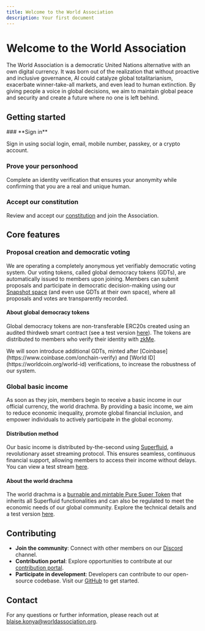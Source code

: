 ```yaml
---
title: Welcome to the World Association
description: Your first document
---
```



# Welcome to the World Association

The World Association is a democratic United Nations alternative with an own digital currency. It was born out of the realization that without proactive and inclusive governance, AI could catalyze global totalitarianism, exacerbate winner-take-all markets, and even lead to human extinction. By giving people a voice in global decisions, we aim to maintain global peace and security and create a future where no one is left behind.

## Getting started

<Steps>
### **Sign in**

Sign in using social login, email, mobile number, passkey, or a crypto account.

### **Prove your personhood**

Complete an identity verification that ensures your anonymity while confirming that you are a real and unique human.

### **Accept our constitution**

Review and accept our [constitution](https://github.com/worldassociation/world-association/blob/main/organization/constitution/constitution.md) and join the Association.

</Steps>

## Core features

### Proposal creation and democratic voting

We are operating a completely anonymous yet verifiably democratic voting system. Our voting tokens, called global democracy tokens (GDTs), are automatically issued to members upon joining. Members can submit proposals and participate in democratic decision-making using our [Snapshot space](https://snapshot.org/#/worldassociation.eth) (and even use GDTs at their own space), where all proposals and votes are transparently recorded.

#### About global democracy tokens

Global democracy tokens are non-transferable ERC20s created using an audited thirdweb smart contract (see a test version [here](https://base.blockscout.com/token/0x2F9e9e5D597f245df027F5a900f6E0957472A564)). The tokens are distributed to members who verify their identity with [zkMe](https://zk.me/did-solution).

<Callout type="info">
  We will soon introduce additional GDTs, minted after
  [Coinbase](https://www.coinbase.com/onchain-verify) and [World
  ID](https://worldcoin.org/world-id) verifications, to increase the robustness
  of our system.
</Callout>

### Global basic income

As soon as they join, members begin to receive a basic income in our official currency, the world drachma. By providing a basic income, we aim to reduce economic inequality, promote global financial inclusion, and empower individuals to actively participate in the global economy.

#### Distribution method

Our basic income is distributed by-the-second using [Superfluid](https://www.superfluid.finance), a revolutionary asset streaming protocol. This ensures seamless, continuous financial support, allowing members to access their income without delays. You can view a test stream [here](https://app.superfluid.finance/stream/base/0xa3c2c8ce6be1c55401b5f1efb6112a86f6374429-0x5cd0662d3e5de232f124165494b93664e88fbbac-0x524986180284488c8c337d7089f58e0649559cda-0.0?view=0x5cd0662D3e5dE232F124165494b93664e88fBBAc).

#### About the world drachma

The world drachma is a [burnable and mintable Pure Super Token](https://docs.superfluid.finance/docs/protocol/super-tokens/overview#types-of-super-tokens) that inherits all Superfluid functionalities and can also be regulated to meet the economic needs of our global community. Explore the technical details and a test version [here](https://base.blockscout.com/token/0x524986180284488c8c337d7089F58E0649559cDa?tab=contract).

## Contributing

- **Join the community**: Connect with other members on our [Discord](https://discord.gg/J9A4g6axjR) channel.
- **Contribution portal**: Explore opportunities to contribute at our [contribution portal](https://contribute.worldassociation.org/).
- **Participate in development**: Developers can contribute to our open-source codebase. Visit our [GitHub](https://github.com/blaisekonya) to get started.

## Contact

For any questions or further information, please reach out at [blaise.konya@worldassociation.org](mailto:blaise.konya@worldassociation.org).
